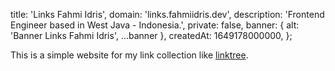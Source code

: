 
  title: 'Links Fahmi Idris',
  domain: 'links.fahmiidris.dev',
  description: 'Frontend Engineer based in West Java - Indonesia.',
  private: false,
  banner: { alt: 'Banner Links Fahmi Idris', ...banner },
  createdAt: 1649178000000,
};

This is a simple website for my link collection like [linktree](https://linktr.ee).
